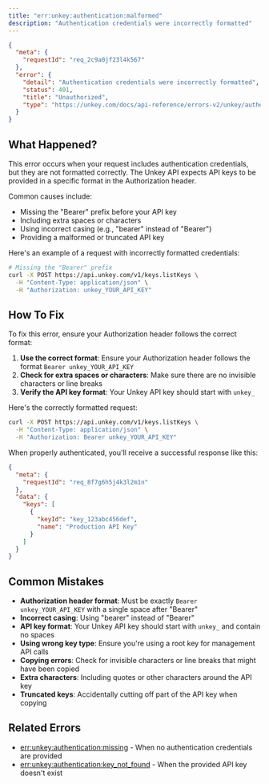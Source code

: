 ```yaml
---
title: "err:unkey:authentication:malformed"
description: "Authentication credentials were incorrectly formatted"
---
```



```json Example
{
  "meta": {
    "requestId": "req_2c9a0jf23l4k567"
  },
  "error": {
    "detail": "Authentication credentials were incorrectly formatted",
    "status": 401,
    "title": "Unauthorized",
    "type": "https://unkey.com/docs/api-reference/errors-v2/unkey/authentication/malformed"
  }
}
```

## What Happened?

This error occurs when your request includes authentication credentials, but they are not formatted correctly. The Unkey API expects API keys to be provided in a specific format in the Authorization header.

Common causes include:
- Missing the "Bearer" prefix before your API key
- Including extra spaces or characters
- Using incorrect casing (e.g., "bearer" instead of "Bearer")
- Providing a malformed or truncated API key

Here's an example of a request with incorrectly formatted credentials:

```bash
# Missing the "Bearer" prefix
curl -X POST https://api.unkey.com/v1/keys.listKeys \
  -H "Content-Type: application/json" \
  -H "Authorization: unkey_YOUR_API_KEY"
```

## How To Fix

To fix this error, ensure your Authorization header follows the correct format:

1. **Use the correct format**: Ensure your Authorization header follows the format `Bearer unkey_YOUR_API_KEY`
2. **Check for extra spaces or characters**: Make sure there are no invisible characters or line breaks
3. **Verify the API key format**: Your Unkey API key should start with `unkey_`

Here's the correctly formatted request:

```bash
curl -X POST https://api.unkey.com/v1/keys.listKeys \
  -H "Content-Type: application/json" \
  -H "Authorization: Bearer unkey_YOUR_API_KEY"
```

When properly authenticated, you'll receive a successful response like this:

```json
{
  "meta": {
    "requestId": "req_8f7g6h5j4k3l2m1n"
  },
  "data": {
    "keys": [
      {
        "keyId": "key_123abc456def",
        "name": "Production API Key"
      }
    ]
  }
}
```

## Common Mistakes

- **Authorization header format**: Must be exactly `Bearer unkey_YOUR_API_KEY` with a single space after "Bearer"
- **Incorrect casing**: Using "bearer" instead of "Bearer"
- **API key format**: Your Unkey API key should start with `unkey_` and contain no spaces
- **Using wrong key type**: Ensure you're using a root key for management API calls
- **Copying errors**: Check for invisible characters or line breaks that might have been copied
- **Extra characters**: Including quotes or other characters around the API key
- **Truncated keys**: Accidentally cutting off part of the API key when copying

## Related Errors
- [err:unkey:authentication:missing](./missing) - When no authentication credentials are provided
- [err:unkey:authentication:key_not_found](./key_not_found) - When the provided API key doesn't exist
